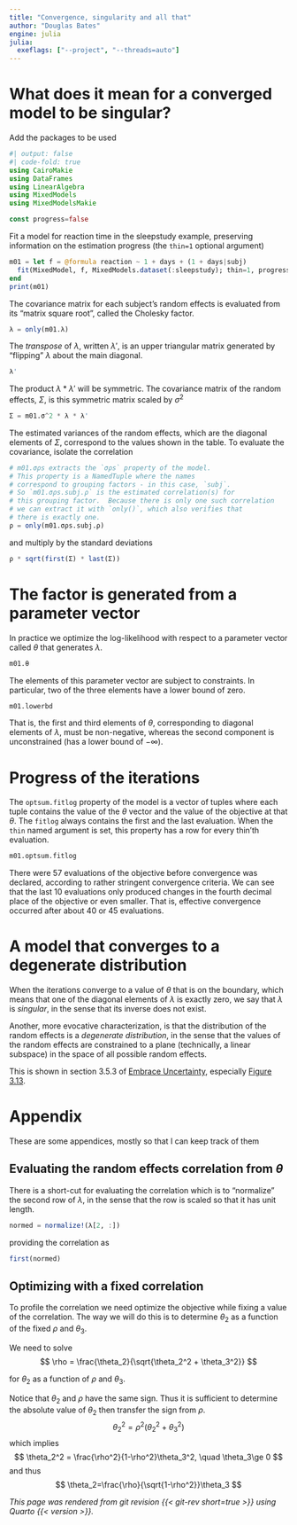 ```yaml
---
title: "Convergence, singularity and all that"
author: "Douglas Bates"
engine: julia
julia:
  exeflags: ["--project", "--threads=auto"]
---
```


# What does it mean for a converged model to be singular?

Add the packages to be used

```julia
#| output: false
#| code-fold: true
using CairoMakie
using DataFrames
using LinearAlgebra
using MixedModels
using MixedModelsMakie

const progress=false
```

Fit a model for reaction time in the sleepstudy example, preserving information on the estimation progress (the `thin=1` optional argument)

```julia
m01 = let f = @formula reaction ~ 1 + days + (1 + days|subj)
  fit(MixedModel, f, MixedModels.dataset(:sleepstudy); thin=1, progress)
end
print(m01)
```

The covariance matrix for each subject's random effects is evaluated from its "matrix square root", called the Cholesky factor.

```julia
λ = only(m01.λ)
```

The *transpose* of $\lambda$, written $\lambda'$, is an upper triangular matrix generated by "flipping" $\lambda$ about the main diagonal.

```julia
λ'
```

The product $\lambda * \lambda'$ will be symmetric.
The covariance matrix of the random effects, $\Sigma$, is this symmetric matrix scaled by $\sigma^2$

```julia
Σ = m01.σ^2 * λ * λ'
```

The estimated variances of the random effects, which are the diagonal elements of $\Sigma$, correspond to the values shown in the table.
To evaluate the covariance, isolate the correlation

```julia
# m01.σρs extracts the `σρs` property of the model.
# This property is a NamedTuple where the names
# correspond to grouping factors - in this case, `subj`.
# So `m01.σρs.subj.ρ` is the estimated correlation(s) for
# this grouping factor.  Because there is only one such correlation
# we can extract it with `only()`, which also verifies that
# there is exactly one.
ρ = only(m01.σρs.subj.ρ)
```

and multiply by the standard deviations

```julia
ρ * sqrt(first(Σ) * last(Σ))
```

# The factor is generated from a parameter vector

In practice we optimize the log-likelihood with respect to a parameter vector called $\theta$ that generates $\lambda$.

```julia
m01.θ
```

The elements of this parameter vector are subject to constraints.
In particular, two of the three elements have a lower bound of zero.

```julia
m01.lowerbd
```

That is, the first and third elements of $\theta$, corresponding to diagonal elements of $\lambda$, must be non-negative, whereas the second component is unconstrained (has a lower bound of $-\infty$).

# Progress of the iterations

The `optsum.fitlog` property of the model is a vector of tuples where each tuple contains the value of the $\theta$ vector and the value of the objective at that $\theta$.
The `fitlog` always contains the first and the last evaluation.
When the `thin` named argument is set, this property has a row for every thin'th evaluation.

```julia
m01.optsum.fitlog
```

There were 57 evaluations of the objective before convergence was declared, according to rather stringent convergence criteria.
We can see that the last 10 evaluations only produced changes in the fourth decimal place of the objective or even smaller.
That is, effective convergence occurred after about 40 or 45 evaluations.

# A model that converges to a degenerate distribution

When the iterations converge to a value of $\theta$ that is on the boundary, which means that one of the diagonal elements of $\lambda$ is exactly zero, we say that $\lambda$ is *singular*, in the sense that its inverse does not exist.

Another, more evocative characterization, is that the distribution of the random effects is a *degenerate distribution*, in the sense that the values of the random effects are constrained to a plane (technically, a linear subspace) in the space of all possible random effects.

This is shown in section 3.5.3 of [Embrace Uncertainty](https://www.embraceuncertaintybook.com), especially [Figure 3.13](https://www.embraceuncertaintybook.com/longitudinal.html#fig-bxm03plane).

# Appendix

These are some appendices, mostly so that I can keep track of them

## Evaluating the random effects correlation from $\theta$

There is a short-cut for evaluating the correlation which is to "normalize" the second row of $\lambda$, in the sense that the row is scaled so that it has unit length.

```julia
normed = normalize!(λ[2, :])
```

providing the correlation as

```julia
first(normed)
```

## Optimizing with a fixed correlation

To profile the correlation we need optimize the objective while fixing a value of the correlation.
The way we will do this is to determine $\theta_2$ as a function of the fixed $\rho$ and $\theta_3$.

We need to solve
$$
\rho = \frac{\theta_2}{\sqrt{\theta_2^2 + \theta_3^2}}
$$

for $\theta_2$ as a function of $\rho$ and $\theta_3$.

Notice that $\theta_2$ and $\rho$ have the same sign.
Thus it is sufficient to determine the absolute value of $\theta_2$ then transfer the sign from $\rho$.
$$
\theta_2^2=\rho^2(\theta_2^2 + \theta_3^2)
$$
which implies
$$
\theta_2^2 = \frac{\rho^2}{1-\rho^2}\theta_3^2, \quad \theta_3\ge 0
$$
and thus
$$
\theta_2=\frac{\rho}{\sqrt{1-\rho^2}}\theta_3
$$

*This page was rendered from git revision {{< git-rev short=true >}} using Quarto {{< version >}}.*
